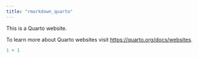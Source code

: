```yaml
---
title: "rmarkdown_quarto"
---
```


This is a Quarto website.

To learn more about Quarto websites visit <https://quarto.org/docs/websites>.

```r
1 + 1
```
